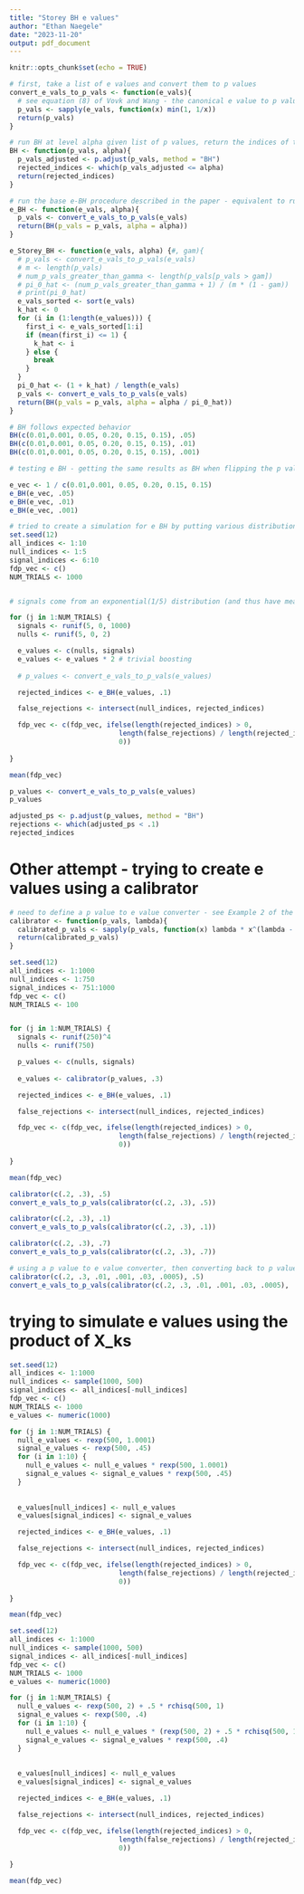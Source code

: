 ```yaml
---
title: "Storey BH e values"
author: "Ethan Naegele"
date: "2023-11-20"
output: pdf_document
---
```


```r
knitr::opts_chunk$set(echo = TRUE)
```



```r
# first, take a list of e values and convert them to p values
convert_e_vals_to_p_vals <- function(e_vals){
  # see equation (8) of Vovk and Wang - the canonical e value to p value conversion is the one given below
  p_vals <- sapply(e_vals, function(x) min(1, 1/x))
  return(p_vals)
}
```


```r
# run BH at level alpha given list of p values, return the indices of the rejected p values
BH <- function(p_vals, alpha){
  p_vals_adjusted <- p.adjust(p_vals, method = "BH")
  rejected_indices <- which(p_vals_adjusted <= alpha)
  return(rejected_indices)
}
```



```r
# run the base e-BH procedure described in the paper - equivalent to running BH on the converted e values - come up with a list of the rejected indices - test is run at level alpha
e_BH <- function(e_vals, alpha){
  p_vals <- convert_e_vals_to_p_vals(e_vals)
  return(BH(p_vals = p_vals, alpha = alpha))
}
```

```r
e_Storey_BH <- function(e_vals, alpha) {#, gam){
  # p_vals <- convert_e_vals_to_p_vals(e_vals)
  # m <- length(p_vals)
  # num_p_vals_greater_than_gamma <- length(p_vals[p_vals > gam])
  # pi_0_hat <- (num_p_vals_greater_than_gamma + 1) / (m * (1 - gam))
  # print(pi_0_hat)
  e_vals_sorted <- sort(e_vals)
  k_hat <- 0
  for (i in (1:length(e_values))) {
    first_i <- e_vals_sorted[1:i]
    if (mean(first_i) <= 1) {
      k_hat <- i
    } else {
      break
    }
  }
  pi_0_hat <- (1 + k_hat) / length(e_vals)
  p_vals <- convert_e_vals_to_p_vals(e_vals)
  return(BH(p_vals = p_vals, alpha = alpha / pi_0_hat))
}
```


```r
# BH follows expected behavior
BH(c(0.01,0.001, 0.05, 0.20, 0.15, 0.15), .05)
BH(c(0.01,0.001, 0.05, 0.20, 0.15, 0.15), .01)
BH(c(0.01,0.001, 0.05, 0.20, 0.15, 0.15), .001)
```

```r
# testing e BH - getting the same results as BH when flipping the p values, as expected, because the e BH procedure will just flip them back

e_vec <- 1 / c(0.01,0.001, 0.05, 0.20, 0.15, 0.15)
e_BH(e_vec, .05)
e_BH(e_vec, .01)
e_BH(e_vec, .001)
```


```r
# tried to create a simulation for e BH by putting various distributions in for signal e values and null e values - hardly ever any false rejections are made, seems hard to guess distributions for e values that give reasonable outputs. Here is an example of an attempt at generating e values
set.seed(12)
all_indices <- 1:10
null_indices <- 1:5
signal_indices <- 6:10
fdp_vec <- c()
NUM_TRIALS <- 1000


# signals come from an exponential(1/5) distribution (and thus have mean 5), and nulls come from an exponential(2) distribution (and thus have mean 1/2 < 1)

for (j in 1:NUM_TRIALS) {
  signals <- runif(5, 0, 1000)
  nulls <- runif(5, 0, 2)

  e_values <- c(nulls, signals) 
  e_values <- e_values * 2 # trivial boosting
  
  # p_values <- convert_e_vals_to_p_vals(e_values)

  rejected_indices <- e_BH(e_values, .1)

  false_rejections <- intersect(null_indices, rejected_indices)

  fdp_vec <- c(fdp_vec, ifelse(length(rejected_indices) > 0, 
                           length(false_rejections) / length(rejected_indices),
                           0))
  
}

mean(fdp_vec)
```

```r
p_values <- convert_e_vals_to_p_vals(e_values)
p_values
```


```r
adjusted_ps <- p.adjust(p_values, method = "BH")
rejections <- which(adjusted_ps < .1)
rejected_indices
```



# Other attempt - trying to create e values using a calibrator

```r
# need to define a p value to e value converter - see Example 2 of the paper
calibrator <- function(p_vals, lambda){
  calibrated_p_vals <- sapply(p_vals, function(x) lambda * x^(lambda - 1))
  return(calibrated_p_vals)
}
```



```r
set.seed(12)
all_indices <- 1:1000
null_indices <- 1:750
signal_indices <- 751:1000
fdp_vec <- c()
NUM_TRIALS <- 100


for (j in 1:NUM_TRIALS) {
  signals <- runif(250)^4
  nulls <- runif(750)

  p_values <- c(nulls, signals)
  
  e_values <- calibrator(p_values, .3)

  rejected_indices <- e_BH(e_values, .1)

  false_rejections <- intersect(null_indices, rejected_indices)

  fdp_vec <- c(fdp_vec, ifelse(length(rejected_indices) > 0, 
                           length(false_rejections) / length(rejected_indices),
                           0))
  
}

mean(fdp_vec)


```



```r
calibrator(c(.2, .3), .5)
convert_e_vals_to_p_vals(calibrator(c(.2, .3), .5))
```

```r
calibrator(c(.2, .3), .1)
convert_e_vals_to_p_vals(calibrator(c(.2, .3), .1))
```



```r
calibrator(c(.2, .3), .7)
convert_e_vals_to_p_vals(calibrator(c(.2, .3), .7))
```


```r
# using a p value to e value converter, then converting back to p values in order to do the procedure, does not preserve the values of the original p values - they are way off
calibrator(c(.2, .3, .01, .001, .03, .0005), .5)
convert_e_vals_to_p_vals(calibrator(c(.2, .3, .01, .001, .03, .0005), .5))
```

# trying to simulate e values using the product of X_ks





```r

set.seed(12)
all_indices <- 1:1000
null_indices <- sample(1000, 500)
signal_indices <- all_indices[-null_indices]
fdp_vec <- c()
NUM_TRIALS <- 1000
e_values <- numeric(1000)

for (j in 1:NUM_TRIALS) {
  null_e_values <- rexp(500, 1.0001) 
  signal_e_values <- rexp(500, .45)
  for (i in 1:10) {
    null_e_values <- null_e_values * rexp(500, 1.0001)
    signal_e_values <- signal_e_values * rexp(500, .45)
  }
  
  
  e_values[null_indices] <- null_e_values
  e_values[signal_indices] <- signal_e_values

  rejected_indices <- e_BH(e_values, .1)

  false_rejections <- intersect(null_indices, rejected_indices)

  fdp_vec <- c(fdp_vec, ifelse(length(rejected_indices) > 0, 
                           length(false_rejections) / length(rejected_indices),
                           0))
  
}

mean(fdp_vec)


```


```r

set.seed(12)
all_indices <- 1:1000
null_indices <- sample(1000, 500)
signal_indices <- all_indices[-null_indices]
fdp_vec <- c()
NUM_TRIALS <- 1000
e_values <- numeric(1000)

for (j in 1:NUM_TRIALS) {
  null_e_values <- rexp(500, 2) + .5 * rchisq(500, 1)
  signal_e_values <- rexp(500, .4)
  for (i in 1:10) {
    null_e_values <- null_e_values * (rexp(500, 2) + .5 * rchisq(500, 1))
    signal_e_values <- signal_e_values * rexp(500, .4)
  }
  
  
  e_values[null_indices] <- null_e_values
  e_values[signal_indices] <- signal_e_values

  rejected_indices <- e_BH(e_values, .1)

  false_rejections <- intersect(null_indices, rejected_indices)

  fdp_vec <- c(fdp_vec, ifelse(length(rejected_indices) > 0, 
                           length(false_rejections) / length(rejected_indices),
                           0))
  
}

mean(fdp_vec)


```

